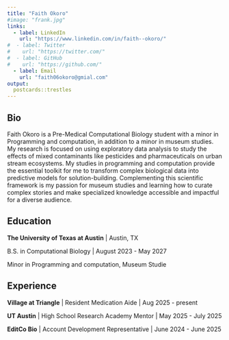 ```yaml
---
title: "Faith Okoro"
#image: "frank.jpg"
links:
  - label: LinkedIn
    url: "https://www.linkedin.com/in/faith--okoro/"
#  - label: Twitter
#    url: "https://twitter.com/"
#  - label: GitHub
#    url: "https://github.com/"
  - label: Email
    url: "faith06okoro@gmial.com"
output:
  postcards::trestles
---
```

 
## Bio

Faith Okoro is a Pre-Medical Computational Biology student with a minor in Programming and
computation, in addition to a minor in museum studies. My research is focused on using exploratory data analysis to study the effects of mixed contaminants like pesticides and pharmaceuticals on urban stream ecosystems. 
My studies in programming and computation provide the essential toolkit for me to transform complex biological data into predictive models for solution-building.
Complementing this scientific framework is my passion for museum studies and learning how to curate complex stories and make specialized knowledge accessible and impactful for a diverse audience.

## Education

**The University of Texas at Austin** | Austin, TX

B.S. in Computational Biology | August 2023 - May 2027

Minor in Programming and computation, Museum Studie

## Experience

**Village at Triangle** | Resident Medication Aide | Aug 2025 - present

**UT Austin** | High School Research Academy Mentor | May 2025 - July 2025

**EditCo Bio** | Account Development Representative | June 2024 - June 2025